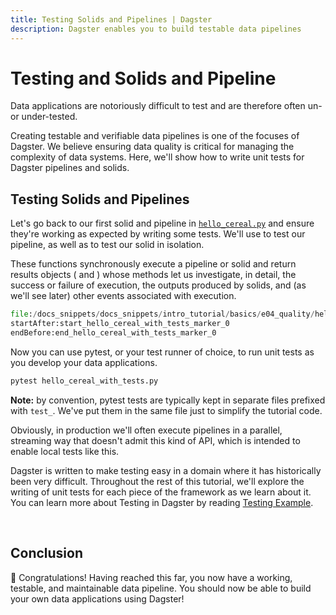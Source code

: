 ```yaml
---
title: Testing Solids and Pipelines | Dagster
description: Dagster enables you to build testable data pipelines
---
```


# Testing and Solids and Pipeline

<CodeReferenceLink filePath="examples/docs_snippets/docs_snippets/intro_tutorial/basics/e04_quality/" />

Data applications are notoriously difficult to test and are therefore often un- or under-tested.

Creating testable and verifiable data pipelines is one of the focuses of Dagster. We believe
ensuring data quality is critical for managing the complexity of data systems. Here, we'll show how
to write unit tests for Dagster pipelines and solids.

## Testing Solids and Pipelines

Let's go back to our first solid and pipeline in [`hello_cereal.py`](/tutorial/execute#executing-our-first-pipeline)
and ensure they're working as expected by writing some tests. We'll use <PyObject module="dagster" object="execute_pipeline" displayText="execute_pipeline()" />
to test our pipeline, as well as <PyObject module="dagster" object="execute_solid" displayText="execute_solid()" />
to test our solid in isolation.

These functions synchronously execute a pipeline or solid and return results objects (<PyObject
module="dagster" object="SolidExecutionResult" /> and <PyObject module="dagster"
object="PipelineExecutionResult" />) whose methods let us investigate, in detail, the success or
failure of execution, the outputs produced by solids, and (as we'll see later) other events
associated with execution.

```python literalinclude showLines startLine=32 caption=hello_cereal_with_tests.py
file:/docs_snippets/docs_snippets/intro_tutorial/basics/e04_quality/hello_cereal_with_tests.py
startAfter:start_hello_cereal_with_tests_marker_0
endBefore:end_hello_cereal_with_tests_marker_0
```

Now you can use pytest, or your test runner of choice, to run unit tests as you develop your data
applications.

```bash
pytest hello_cereal_with_tests.py
```

**Note:** by convention, pytest tests are typically kept in separate files prefixed with `test_`.
We've put them in the same file just to simplify the tutorial code.

Obviously, in production we'll often execute pipelines in a parallel, streaming way that doesn't
admit this kind of API, which is intended to enable local tests like this.

Dagster is written to make testing easy in a domain where it has historically been very difficult.
Throughout the rest of this tutorial, we'll explore the writing of unit tests for each piece of the
framework as we learn about it. You can learn more about Testing in Dagster by reading [Testing
Example](/examples/pipeline_unittesting).

<br />

## Conclusion

🎉 Congratulations! Having reached this far, you now have a working, testable, and maintainable data
pipeline. You should now be able to build your own data applications using Dagster!

<br />
